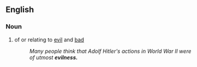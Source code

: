 ==English==
===Noun===
#of or relating to [[evil]] and [[bad]]
#:''Many people think that Adolf Hitler's actions in World War II were of utmost '''evilness.'''''